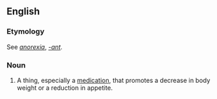 ==English==

===Etymology===
See ''[[anorexia]]'', ''[[-ant]]''.

===Noun===
{{en-noun}}

# A thing, especially a [[medication]], that promotes a decrease in body weight or a reduction in appetite.